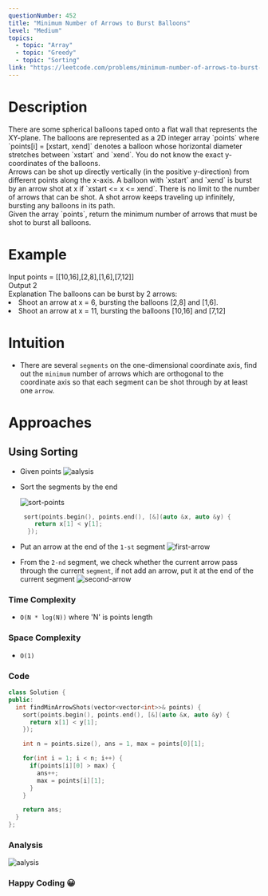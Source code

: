 ```yaml
---
questionNumber: 452
title: "Minimum Number of Arrows to Burst Balloons"
level: "Medium"
topics:
  - topic: "Array"
  - topic: "Greedy"
  - topic: "Sorting"
link: "https://leetcode.com/problems/minimum-number-of-arrows-to-burst-balloons/description"
---
```


# Description

<div className="mt-4 text-md">
  There are some spherical balloons taped onto a flat wall that represents the
  XY-plane. The balloons are represented as a 2D integer array `points` where
  `points[i] = [xstart, xend]` denotes a balloon whose horizontal diameter
  stretches between `xstart` and `xend`. You do not know the exact y-coordinates
  of the balloons.
</div>

<div className="mt-4 text-md">
 Arrows can be shot up directly vertically (in the positive y-direction) from different points along the x-axis. A balloon with `xstart` and `xend` is burst by an arrow shot at x if `xstart <= x <= xend`. There is no limit to the number of arrows that can be shot. A shot arrow keeps traveling up infinitely, bursting any balloons in its path.
</div>

<div className="mt-4 text-md">
  Given the array `points`, return the minimum number of arrows that must be
  shot to burst all balloons.
</div>

# Example

<div className="mt-2 flex flex-col">
  <span className="mr-4"> Input </span>
  <span className="text-muted-foreground text-sm ml-2">
    points = [[10,16],[2,8],[1,6],[7,12]]
  </span>
</div>

<div className="mt-2 flex flex-col">
  <span className="mr-4"> Output </span>
  <span className="text-muted-foreground text-sm ml-2">2</span>
</div>

<div className="mt-2 flex flex-col">
  <span className="mr-4"> Explanation</span>
  <span className="text-muted-foreground text-sm ml-2">
    The balloons can be burst by 2 arrows:
    <li> Shoot an arrow at x = 6, bursting the balloons [2,8] and [1,6]. </li>
    <li>Shoot an arrow at x = 11, bursting the balloons [10,16] and [7,12] </li>
  </span>
</div>

# Intuition

- There are several `segments` on the one-dimensional coordinate axis, find out the `minimum` number of arrows which are orthogonal to the coordinate axis so that each segment can be shot through by at least one `arrow`.

# Approaches

## Using Sorting

- Given points
  <img src="/452/points.png" alt="aalysis" className="mt-4 mb-4" />
- Sort the segments by the end

  <img src="/452/sort-points.png" alt="sort-points" className="mt-4 mb-4" />

  ```cpp
   sort(points.begin(), points.end(), [&](auto &x, auto &y) {
      return x[1] < y[1];
    });
  ```

- Put an arrow at the end of the `1-st` segment
  <img src="/452/first-arrow.png" alt="first-arrow" className="mt-4 mb-4" />
- From the `2-nd` segment, we check whether the current arrow pass through the current `segment`, if not add an arrow, put it at the end of the current segment
  <img src="/452/second-arrow.png" alt="second-arrow" className="mt-4 mb-4" />

### Time Complexity

- `O(N * log(N))` where 'N' is points length

### Space Complexity

- `O(1)`

### Code

```cpp title="cpp"
class Solution {
public:
  int findMinArrowShots(vector<vector<int>>& points) {
    sort(points.begin(), points.end(), [&](auto &x, auto &y) {
      return x[1] < y[1];
    });

    int n = points.size(), ans = 1, max = points[0][1];

    for(int i = 1; i < n; i++) {
      if(points[i][0] > max) {
        ans++;
        max = points[i][1];
      }
    }

    return ans;
  }
};
```

### Analysis

<img src="/452/analysis.png" alt="aalysis" className="mt-4 mb-8" />

### Happy Coding 😀
